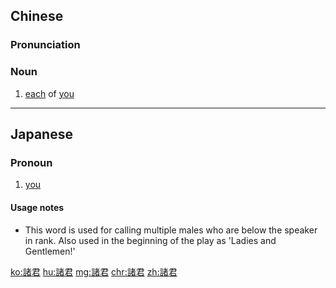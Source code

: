 {{also|诸君}}
==Chinese==
{{zh-forms|s=诸君}}

===Pronunciation===
{{zh-pron
|m=zhūjūn
|c=zyu1 gwan1
|mn=chu-kun
|cat=n
}}

===Noun===
{{zh-noun}}

# {{lb|zh|archaic}} [[each]] of [[you]]

----

==Japanese==
{{ja-kanjitab|しょ|くん|yomi=o}}

===Pronoun===
{{ja-pos|pronoun|しょくん}}

# [[you]]

====Usage notes====
* This word is used for calling multiple males who are below the speaker in rank. Also used in the beginning of the play as 'Ladies and Gentlemen!'

[[ko:諸君]]
[[hu:諸君]]
[[mg:諸君]]
[[chr:諸君]]
[[zh:諸君]]